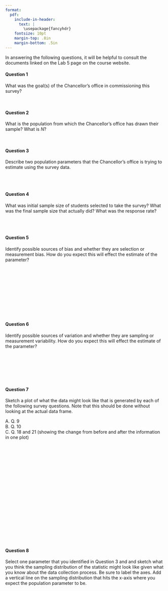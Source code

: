 ```yaml
---
format:
  pdf:
    include-in-header: 
      text: |
        \usepackage{fancyhdr}
    fontsize: 10pt
    margin-top: .8in
    margin-bottom: .5in
---
```


\thispagestyle{empty}

\begin{center}
\textsc{Stat 20: Lab 5.1: People's Park} \\
\noindent\rule{12cm}{0.4pt}
\end{center}

In answering the following questions, it will be helpful to consult the documents linked on the Lab 5 page on the course website.

#### Question 1

What was the goal(s) of the Chancellor's office in commissioning this survey?

\

#### Question 2

What is the population from which the Chancellor's office has drawn their sample? What is $N$?

\

#### Question 3

Describe two population parameters that the Chancellor's office is trying to estimate using the survey data.

\
\

#### Question 4

What was initial sample size of students selected to take the survey? What was the final sample size that actually did? What was the response rate?

\
\

#### Question 5

Identify possible sources of bias and whether they are selection or measurement bias. How do you expect this will effect the estimate of the parameter?

\
\
\
\
\
\
\
\
\


#### Question 6

Identify possible sources of variation and whether they are sampling or measurement variability. How do you expect this will effect the estimate of the parameter?

\
\
\
\
\

<!-- #### Question 6 -->

<!-- Consider the type of data collected in question 8, which is measured using the Likert Scale. Review the Wikipedia article on the Likert Scale (particularly the Scoring and Analysis section) to determine: Where does this type of data fall in the Data Taxonomy?  -->

<!-- \ -->

<!-- #### Question 7 -->

<!-- Sketch a data frame of what the first 5 rows of the data frame might look like that contains the responses from the first 5 students. Include columns showing what the data might look like that comes out of questions 1, 7, and 8. Note that in the data set, the data values are all translated from words into numbers. Speculate as to how this translation is done. -->

<!-- \ -->
<!-- \ -->
<!-- \ -->
<!-- \ -->
<!-- \ -->
<!-- \ -->
<!-- \ -->
<!-- \ -->
<!-- \ -->
<!-- \ -->
<!-- \ -->
<!-- \ -->
<!-- \ -->
<!-- \ -->


#### Question 7

Sketch a plot of what the data might look like that is generated by each of the following survey questions. Note that this should be done without looking at the actual data frame.

A. Q. 9  
B. Q. 10  
C. Q. 18 and 21 (showing the change from before and after the information in one plot)

\
\
\
\
\
\
\
\
\
\
\
\
\
\
\
\
\
\

#### Question 8

Select one parameter that you identified in Question 3 and and sketch what you think the sampling distribution of the statistic might look like given what you know about the data collection process. Be sure to label the axes. Add a vertical line on the sampling distribution that hits the x-axis where you expect the population parameter to be.
